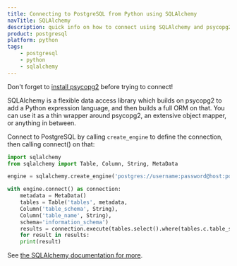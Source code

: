 ```yaml
---
title: Connecting to PostgreSQL from Python using SQLAlchemy
navTitle: SQLAlchemy
description: quick info on how to connect using SQLAlchemy and psycopg2
product: postgresql
platform: python
tags:
    - postgresql
    - python
    - sqlalchemy
---
```


<Attention>Don't forget to [install psycopg2](/postgresql_journey/04_developing/connecting_to_postgres/python) before trying to connect!</Attention>

SQLAlchemy is a flexible data access library which builds on psycopg2 to add a Python expression language, and then builds a full ORM on that. You can use it as a thin wrapper around psycopg2, an extensive object mapper, or anything in between.

Connect to PostgreSQL by calling `create_engine` to define the connection, then calling connect() on that:
```python
import sqlalchemy
from sqlalchemy import Table, Column, String, MetaData

engine = sqlalchemy.create_engine('postgres://username:password@host:port/database')

with engine.connect() as connection:
    metadata = MetaData()
    tables = Table('tables', metadata,
    Column('table_schema', String),
    Column('table_name', String),
    schema='information_schema')
    results = connection.execute(tables.select().where(tables.c.table_schema=='pg_catalog'))
    for result in results:
    print(result)
```

See [the SQLAlchemy documentation for more](https://docs.sqlalchemy.org/en/13/core/expression_api.html).